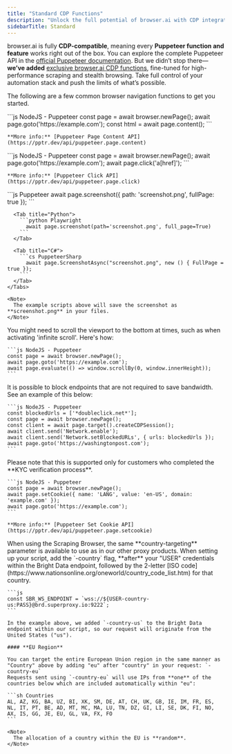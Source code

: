 ```yaml
---
title: "Standard CDP Functions"
description: "Unlock the full potential of browser.ai with CDP integration, enabling seamless control over browser automation. From cookie management to precise geo-targeting, browser.ai empowers developers to optimize web scraping workflows using familiar Puppeteer and Playwright commands."
sidebarTitle: Standard
---
```


browser.ai is fully **CDP-compatible**, meaning every **Puppeteer function and feature** works right out of the box. You can explore the complete Puppeteer API in the [official Puppeteer documentation](https://pptr.dev/). But we didn’t stop there—**we’ve added** [exclusive browser.ai CDP functions](https://docs.brightbrowser.ai/cdp-func/custom), fine-tuned for high-performance scraping and stealth browsing. Take full control of your automation stack and push the limits of what’s possible.

The following are a few common browser navigation functions to get you started.

<AccordionGroup>
  <Accordion title="Get HTML page">
    ```js NodeJS - Puppeteer
    const page = await browser.newPage();  
    await page.goto('https://example.com');  
    const html = await page.content();
    ```

    **More info:** [Puppeteer Page Content API](https://pptr.dev/api/puppeteer.page.content)
  </Accordion>

  <Accordion title="Click on Element">
    ```js NodeJS - Puppeteer
    const page = await browser.newPage();  
    await page.goto('https://example.com');  
    await page.click('a[href]');
    ```

    **More info:** [Puppeteer Click API](https://pptr.dev/api/puppeteer.page.click)
  </Accordion>

  <Accordion title="Screenshot">
    <Tabs>
      <Tab title="Node.js">
        ```js Puppeteer
          await page.screenshot({ path: 'screenshot.png', fullPage: true });
        ```
      </Tab>

      <Tab title="Python">
        ```python Playwright
          await page.screenshot(path='screenshot.png', full_page=True)
        ```
      </Tab>

      <Tab title="C#">
        ```cs PuppeteerSharp
          await page.ScreenshotAsync("screenshot.png", new () { FullPage = true });
        ```
      </Tab>
    </Tabs>

    <Note>
      The example scripts above will save the screenshot as **screenshot.png** in your files.
    </Note>
  </Accordion>

  <Accordion title="Scroll to Bottom">
    You might need to scroll the viewport to the bottom at times, such as when activating 'infinite scroll'. Here's how:

    ```js NodeJS - Puppeteer
    const page = await browser.newPage();  
    await page.goto('https://example.com');  
    await page.evaluate(() => window.scrollBy(0, window.innerHeight));
    ```
  </Accordion>

  <Accordion title="Block Endpoints">
    It is possible to block endpoints that are not required to save bandwidth. See an example of this below:

    ```js NodeJS - Puppeteer
    const blockedUrls = ['*doubleclick.net*'];
    const page = await browser.newPage();
    const client = await page.target().createCDPSession();
    await client.send('Network.enable');
    await client.send('Network.setBlockedURLs', { urls: blockedUrls });
    await page.goto('https://washingtonpost.com');
    ```
  </Accordion>

  <Accordion title="Setting Cookies">
    Please note that this is supported only for customers who completed the **KYC verification process**.

    ```js NodeJS - Puppeteer
    const page = await browser.newPage();  
    await page.setCookie({ name: 'LANG', value: 'en-US', domain: 'example.com' });  
    await page.goto('https://example.com');
    ```

    **More info:** [Puppeteer Set Cookie API](https://pptr.dev/api/puppeteer.page.setcookie)
  </Accordion>

  <Accordion title="Country Routing">
    When using the Scraping Browser, the same **country-targeting** parameter is available to use as in our other proxy products.
    When setting up your script, add the `-country` flag, **after** your "USER" credentials within the Bright Data endpoint, followed by the 2-letter [ISO code](https://www.nationsonline.org/oneworld/country_code_list.htm) for that country.

    ```js
    const SBR_WS_ENDPOINT = `wss://${USER-country-us:PASS}@brd.superproxy.io:9222`;
    ```

    In the example above, we added `-country-us` to the Bright Data endpoint within our script, so our request will originate from the United States ("us").

    #### **EU Region**

    You can target the entire European Union region in the same manner as "Country" above by adding "eu" after "country" in your request: `-country-eu`
    Requests sent using `-country-eu` will use IPs from **one** of the countries below which are included automatically within "eu":

    ```sh Countries
    AL, AZ, KG, BA, UZ, BI, XK, SM, DE, AT, CH, UK, GB, IE, IM, FR, ES, NL, IT, PT, BE, AD, MT, MC, MA, LU, TN, DZ, GI, LI, SE, DK, FI, NO, AX, IS, GG, JE, EU, GL, VA, FX, FO
    ```

    <Note>
      The allocation of a country within the EU is **random**.
    </Note>
  </Accordion>
</AccordionGroup>